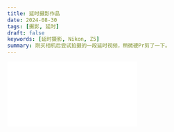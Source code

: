 ```yaml
---
title: 延时摄影作品
date: 2024-08-30
tags: [摄影, 延时]
draft: false
keywords: [延时摄影, Nikon, Z5]
summary: 刚买相机后尝试拍摄的一段延时视频，稍微硬Pr剪了一下。
---
```


<div className="rounded-4 overflow-hidden shadow-lg">
  <iframe
    src="//player.bilibili.com/player.html?aid=890258478&cid=402759803&p=1&poster=1&autoplay=1&high_quaility=1&loop=1&danmaku=0"
    className="aspect-[16/9] w-full rounded-md text-center"
    scrolling="no"
    border="0"
    frameBorder="no"
    frameSpacing="0"
    allowFullscreen="true"
  ></iframe>
</div>
